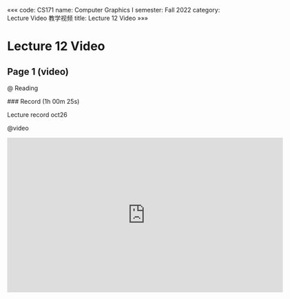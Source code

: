 «««
code: CS171
name: Computer Graphics I
semester: Fall 2022
category: Lecture Video 教学视频
title: Lecture 12 Video
»»»

# Lecture 12 Video

## Page 1 (video)

@ Reading

<div class="markdown-body">
### Record (1h 00m 25s)

Lecture record oct26
</div>

@video

<iframe src="https://sbbrisk.com/e/p09obma3lzw6.html" frameborder=0 marginwidth=0 marginheight=0 scrolling=no width=640 height=360 allowfullscreen></iframe>
